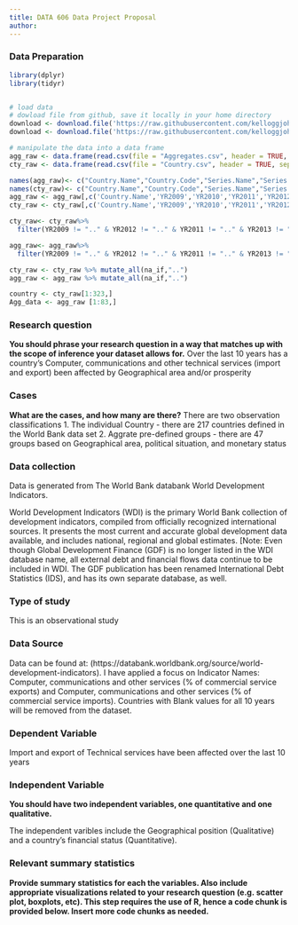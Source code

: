 ---
title: DATA 606 Data Project Proposal
author: 
---

### Data Preparation

```{r setup, echo=TRUE, results='hide', warning=FALSE, message=FALSE}
library(dplyr)
library(tidyr)


# load data
# dowload file from github, save it locally in your home directory
download <- download.file('https://raw.githubusercontent.com/kelloggjohnd/Data606/master/Aggregates.csv', destfile = "Aggregates.csv", method = "wininet") 
download <- download.file('https://raw.githubusercontent.com/kelloggjohnd/Data606/master/Country.csv', destfile = "Country.csv", method = "wininet") 

# manipulate the data into a data frame
agg_raw <- data.frame(read.csv(file = "Aggregates.csv", header = TRUE, sep = ","))
cty_raw <- data.frame(read.csv(file = "Country.csv", header = TRUE, sep = ","))

names(agg_raw)<- c("Country.Name","Country.Code","Series.Name","Series.Code","YR2009","YR2010","YR2011","YR2012","YR2013","YR2014","YR2015","YR2016","YR2017","YR2018")
names(cty_raw)<- c("Country.Name","Country.Code","Series.Name","Series.Code","YR2009","YR2010","YR2011","YR2012","YR2013","YR2014","YR2015","YR2016","YR2017","YR2018")
agg_raw <- agg_raw[,c('Country.Name','YR2009','YR2010','YR2011','YR2012','YR2013','YR2014','YR2015','YR2016','YR2017','YR2018')]
cty_raw <- cty_raw[,c('Country.Name','YR2009','YR2010','YR2011','YR2012','YR2013','YR2014','YR2015','YR2016','YR2017','YR2018')]

cty_raw<- cty_raw%>%
  filter(YR2009 != ".." & YR2012 != ".." & YR2011 != ".." & YR2013 != ".." & YR2015 != ".." & YR2017 != "..")

agg_raw<- agg_raw%>%
  filter(YR2009 != ".." & YR2012 != ".." & YR2011 != ".." & YR2013 != ".." & YR2015 != ".." & YR2017 != "..")

cty_raw <- cty_raw %>% mutate_all(na_if,"..")
agg_raw <- agg_raw %>% mutate_all(na_if,"..")

country <- cty_raw[1:323,]
Agg_data <- agg_raw [1:83,]

```


### Research question 

**You should phrase your research question in a way that matches up with the scope of inference your dataset allows for.**
Over the last 10 years has a country's Computer, communications and other technical services (import and export) been affected by Geographical area and/or prosperity 

### Cases 

**What are the cases, and how many are there?**
There are two observation classifications
1. The individual Country - there are 217 countries defined in the World Bank data set
2. Aggrate pre-defined groups - there are 47 groups based on Geographical area, political situation, and monetary status


### Data collection 

Data is generated from The World Bank databank World Development Indicators. 

World Development Indicators (WDI) is the primary World Bank collection of development indicators, compiled from officially recognized international sources. It presents the most current and accurate global development data available, and includes national, regional and global estimates. [Note: Even though Global Development Finance (GDF) is no longer listed in the WDI database name, all external debt and financial flows data continue to be included in WDI. The GDF publication has been renamed International Debt Statistics (IDS), and has its own separate database, as well.



### Type of study 

This is an observational study



### Data Source 

Data can be found at: (https://databank.worldbank.org/source/world-development-indicators).  I have applied a focus on Indicator Names: Computer, communications and other services (% of commercial service exports) and Computer, communications and other services (% of commercial service imports).  Countries with Blank values for all 10 years will be removed from the dataset.

### Dependent Variable

Import and export of Technical services have been affected over the last 10 years



### Independent Variable

**You should have two independent variables, one quantitative and one qualitative.**

The independent varibles include the Geographical position (Qualitative) and a country's financial status (Quantitative).  


### Relevant summary statistics 

**Provide summary statistics for each the variables. Also include appropriate visualizations related to your research question (e.g. scatter plot, boxplots, etc). This step requires the use of R, hence a code chunk is provided below. Insert more code chunks as needed.**

```{r}

```

